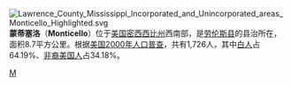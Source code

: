 [[File:Lawrence_County_Mississippi_Incorporated_and_Unincorporated_areas_Monticello_Highlighted.svg|right]]
'''蒙蒂塞洛'''（'''Monticello'''）位于[[美国|美国]][[密西西比州|密西西比州]]西南部，是[[劳伦斯县_(密西西比州)|劳伦斯县]]的县治所在，面积8.7平方公里。根据[[美国2000年人口普查|美国2000年人口普查]]，共有1,726人，其中[[白人|白人]]占64.19%、[[非裔美国人|非裔美国人]]占34.18%。

{{Mississippi-stub}}

[[Category:密西西比州城市|M]]